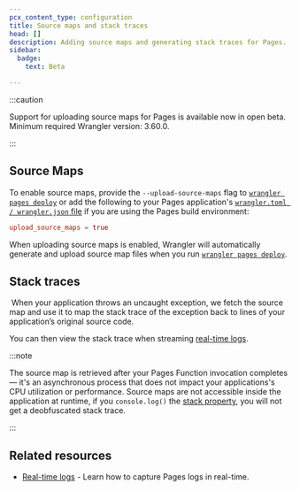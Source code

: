 ```yaml
---
pcx_content_type: configuration
title: Source maps and stack traces
head: []
description: Adding source maps and generating stack traces for Pages.
sidebar:
  badge:
    text: Beta

---
```



<Render file="source-maps" product="workers" />

:::caution


Support for uploading source maps for Pages is available now in open beta. Minimum required Wrangler version: 3.60.0.


:::

## Source Maps

To enable source maps, provide the `--upload-source-maps` flag to [`wrangler pages deploy`](/workers/wrangler/commands/#deploy-1) or add the following to your Pages application's [`wrangler.toml / wrangler.json` file](/pages/functions/wrangler-configuration/) if you are using the Pages build environment:

<WranglerConfig>

```toml
upload_source_maps = true
```

</WranglerConfig>

When uploading source maps is enabled, Wrangler will automatically generate and upload source map files when you run [`wrangler pages deploy`](/workers/wrangler/commands/#deploy-1).

## Stack traces

​​
When your application throws an uncaught exception, we fetch the source map and use it to map the stack trace of the exception back to lines of your application’s original source code.

You can then view the stack trace when streaming [real-time logs](/pages/functions/debugging-and-logging/).

:::note


The source map is retrieved after your Pages Function invocation completes — it's an asynchronous process that does not impact your applications's CPU utilization or performance. Source maps are not accessible inside the application at runtime, if you `console.log()` the [stack property](https://developer.mozilla.org/en-US/docs/Web/JavaScript/Reference/Global_Objects/Error/stack), you will not get a deobfuscated stack trace.


:::

## Related resources

* [Real-time logs](/pages/functions/debugging-and-logging/) - Learn how to capture Pages logs in real-time.
